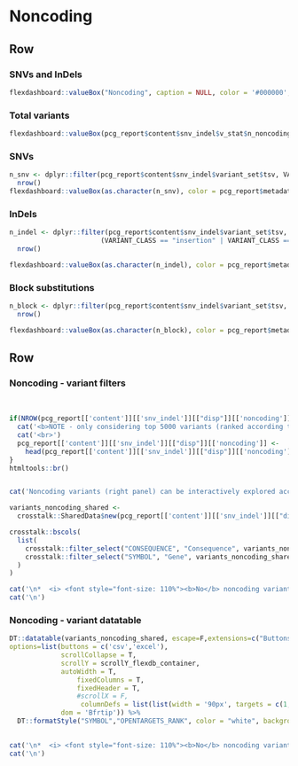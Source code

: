 Noncoding {data-navmenu="SNVs and InDels"}
================================================================== 

Row
-------------------------------------

### SNVs and InDels

```r
flexdashboard::valueBox("Noncoding", caption = NULL, color = '#000000', icon = NULL)
```


### Total variants

```r
flexdashboard::valueBox(pcg_report$content$snv_indel$v_stat$n_noncoding, color = pcg_report$metadata$color_value_box, icon = "fa-dna")
```

### SNVs

```r
n_snv <- dplyr::filter(pcg_report$content$snv_indel$variant_set$tsv, VARIANT_CLASS == "SNV" & TIER == "NONCODING") %>% 
  nrow()
flexdashboard::valueBox(as.character(n_snv), color = pcg_report$metadata$color_value_box, icon = "fa-dna")
```

### InDels

```r
n_indel <- dplyr::filter(pcg_report$content$snv_indel$variant_set$tsv, 
                       (VARIANT_CLASS == "insertion" | VARIANT_CLASS == "deletion" | VARIANT_CLASS == "indel") & TIER == "NONCODING") %>%
  nrow()

flexdashboard::valueBox(as.character(n_indel), color = pcg_report$metadata$color_value_box, icon = "fa-dna")
```

### Block substitutions

```r
n_block <- dplyr::filter(pcg_report$content$snv_indel$variant_set$tsv, VARIANT_CLASS == "substitution" & TIER == "NONCODING") %>%
  nrow()

flexdashboard::valueBox(as.character(n_block), color = pcg_report$metadata$color_value_box, icon = "fa-dna")
```

Row
-----------------------------------------------------

### Noncoding - variant filters {data-padding=15 data-width=250}

<br>

```r

if(NROW(pcg_report[['content']][['snv_indel']][["disp"]][['noncoding']]) > 5000){
  cat('<b>NOTE - only considering top 5000 variants (ranked according to Open Targets phenotype association score) </b><br>',sep="\n")
  cat('<br>')
  pcg_report[['content']][['snv_indel']][["disp"]][['noncoding']] <- 
    head(pcg_report[['content']][['snv_indel']][["disp"]][['noncoding']], 5000)
}
htmltools::br()


cat('Noncoding variants (right panel) can be interactively explored according to various criteria\n:')

variants_noncoding_shared <- 
  crosstalk::SharedData$new(pcg_report[['content']][['snv_indel']][["disp"]][['noncoding']])

crosstalk::bscols(
  list(
    crosstalk::filter_select("CONSEQUENCE", "Consequence", variants_noncoding_shared, ~CONSEQUENCE),
    crosstalk::filter_select("SYMBOL", "Gene", variants_noncoding_shared, ~SYMBOL)
  )
)

```


```r
cat('\n*  <i> <font style="font-size: 110%"><b>No</b> noncoding variants found.</font></i>', sep = '\n')
cat('\n')
```


### Noncoding  - variant datatable {data-padding=15}


```r

DT::datatable(variants_noncoding_shared, escape=F,extensions=c("Buttons","Responsive"), 
options=list(buttons = c('csv','excel'), 
             scrollCollapse = T,
             scrollY = scrollY_flexdb_container,
             autoWidth = T, 
                 fixedColumns = T,
                 fixedHeader = T,
                 #scrollX = F,
                  columnDefs = list(list(width = '90px', targets = c(1,2,3,4,5,6))),
             dom = 'Bfrtip')) %>%
  DT::formatStyle("SYMBOL","OPENTARGETS_RANK", color = "white", backgroundColor = DT::styleInterval(pcg_report[['content']][['report_display_config']][['opentargets_rank']][['breaks']], pcg_report[['content']][['report_display_config']][['opentargets_rank']][['colors']]))
  
```

```r
cat('\n*  <i> <font style="font-size: 110%"><b>No</b> noncoding variants found.</font></i>', sep = '\n')
cat('\n')
```
